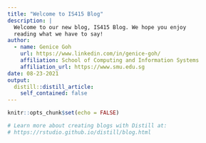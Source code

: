 ```yaml
---
title: "Welcome to IS415 Blog"
description: |
  Welcome to our new blog, IS415 Blog. We hope you enjoy 
  reading what we have to say!
author:
  - name: Genice Goh 
    url: https://www.linkedin.com/in/genice-goh/
    affiliation: School of Computing and Information Systems
    affiliation_url: https://www.smu.edu.sg
date: 08-23-2021
output:
  distill::distill_article:
    self_contained: false
---
```


```r
knitr::opts_chunk$set(echo = FALSE)

# Learn more about creating blogs with Distill at:
# https://rstudio.github.io/distill/blog.html

```



